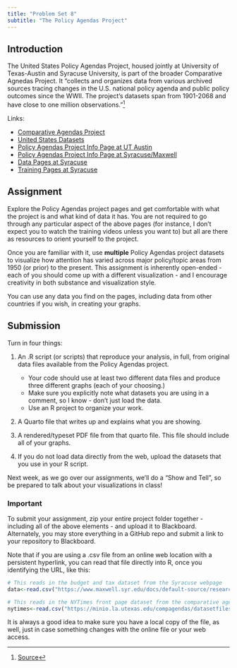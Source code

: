 ```yaml
---
title: "Problem Set 8"
subtitle: "The Policy Agendas Project"
---
```


## Introduction

The United States Policy Agendas Project, housed jointly at University of Texas-Austin and Syracuse University, is part of the broader Comparative Agnedas Project. It "collects and organizes data from various archived sources tracing changes in the U.S. national policy agenda and public policy outcomes since the WWII. The project's datasets span from 1901-2068 and have close to one million observations."[^pap]

[^pap]: [Source](https://www.maxwell.syr.edu/research/campbell-public-affairs-institute/united-states-policy-agendas-project) 

Links:

- [Comparative Agendas Project](https://www.comparativeagendas.net)
- [United States Datasets](https://www.comparativeagendas.net/project/us/datasets)
- [Policy Agendas Project Info Page at UT Austin](https://liberalarts.utexas.edu/government/news/feature-archive/the-policy-agendas-project.html)
- [Policy Agendas Project Info Page at Syracuse/Maxwell](https://www.maxwell.syr.edu/research/campbell-public-affairs-institute/united-states-policy-agendas-project)
- [Data Pages at Syracuse](https://www.maxwell.syr.edu/research/campbell-public-affairs-institute/united-states-policy-agendas-project/datasets-and-codebooks)
- [Training Pages at Syracuse](https://www.maxwell.syr.edu/research/campbell-public-affairs-institute/united-states-policy-agendas-project/training-modules)

## Assignment

Explore the Policy Agendas project pages and get comfortable with what the project is and what kind of data it has.  You are not required to go through any particular aspect of the above pages (for instance, I don't expect you to watch the training videos unless you want to) but all are there as resources to orient yourself to the project.

Once you are familiar with it, use **multiple** Policy Agendas project datasets to visualize how attention has varied across major policy/topic areas from 1950 (or prior) to the present.  This assignment is inherently open-ended - each of you should come up with a different visualization - and I encourage creativity in both substance and visualization style.

You can use any data you find on the pages, including data from other countries if you wish, in creating your graphs. 

## Submission

Turn in four things:

1. An .R script (or scripts) that reproduce your analysis, in full, from original data files available from the Policy Agendas project.  
    - Your code should use at least two different data files and produce three different graphs (each of your choosing.)  
    - Make sure you explicitly note what datasets you are using in a comment, so I know - don't just load the data.
    - Use an R project to organize your work.

2. A Quarto file that writes up and explains what you are showing.

3. A rendered/typeset PDF file from that quarto file.  This file should include all of your graphs.

4. If you do not load data directly from the web, upload the datasets that you use in your R script. 

Next week, as we go over our assignments, we'll do a "Show and Tell", so be prepared to talk about your visualizations in class!

::: {.callout-note}
### Important

To submit your assignment, zip your entire project folder together - including all of the above elements - and upload it to Blackboard.  Alternately, you may store everything in a GitHub repo and submit a link to your repository to Blackboard.
:::


::: callout-tip

Note that if you are using a .csv file from an online web location with a persistent hyperlink, you can read that file directly into R, once you identifying the URL, like this:

```r
# This reads in the budget and tax dataset from the Syracuse webpage
data<-read.csv("https://www.maxwell.syr.edu/docs/default-source/research/campbell/us-policy-agendas-project/budget-tax-dataset.csv")

# This reads in the NYTimes front page dataset from the comparative agendas project webpage
nytimes<-read.csv("https://minio.la.utexas.edu/compagendas/datasetfiles/US-Media-NYTimes_front_page_19.3.csv")
```

It is always a good idea to make sure you have a local copy of the file, as well, just in case something changes with the online file or your web access.

:::